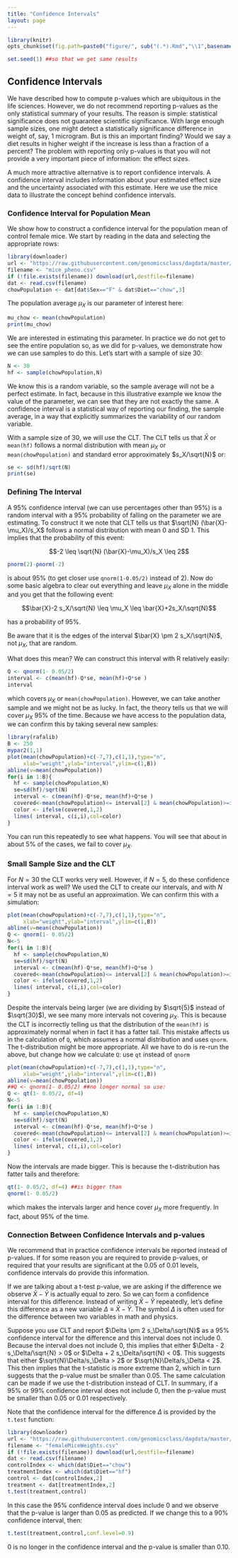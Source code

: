 ```yaml
---
title: "Confidence Intervals"
layout: page
---
```


```r
library(knitr)
opts_chunk$set(fig.path=paste0("figure/", sub("(.*).Rmd","\\1",basename(knitr:::knit_concord$get('infile'))), "-"))
```


```r
set.seed(1) ##so that we get same results
```


## Confidence Intervals
We have described how to compute p-values which are ubiquitous in the life sciences. However, we do not recommend reporting p-values as the only statistical summary of your results. The reason is simple: statistical significance does not guarantee scientific significance. With large enough sample sizes, one might detect a statistically significance difference in weight of, say, 1 microgram. But is this an important finding? Would we say a diet results in higher weight if the increase is less than a fraction of a percent? The problem with reporting only p-values is that you will not provide a very important piece of information: the effect sizes.

A much more attractive alternative is to report confidence intervals. A confidence interval includes information about your estimated effect size and the uncertainty associated with this estimate. Here we use the mice data to illustrate the concept behind confidence intervals.

### Confidence Interval for Population Mean

We show how to construct a confidence interval for the population mean of control female mice. 
We start by reading in the data and selecting the appropriate rows:

```r
library(downloader)
url <- "https://raw.githubusercontent.com/genomicsclass/dagdata/master/inst/extdata/mice_pheno.csv"
filename <- "mice_pheno.csv"
if (!file.exists(filename)) download(url,destfile=filename)
dat <- read.csv(filename)
chowPopulation <- dat[dat$Sex=="F" & dat$Diet=="chow",3]
```

The population average $\mu_X$ is our parameter of interest here:

```r
mu_chow <- mean(chowPopulation)
print(mu_chow)
```

We are interested in estimating this parameter. In practice we do not get to see the entire population so, as we did for p-values, we demonstrate how we can use samples to do this. Let's start with a sample of size 30:

```r
N <- 30
hf <- sample(chowPopulation,N)
```

We know this is a random variable, so the sample average will not be a perfect estimate. In fact, because in this illustrative example we know the value of the parameter, we can see that they are not exactly the same. A confidence interval is a statistical way of reporting our finding, the sample average, in a way that explicitly summarizes the variability of our random variable.

With a sample size of 30, we will use the CLT. The CLT tells us that $\bar{X}$ or `mean(hf)` follows a normal distribution with mean $\mu_X$ or `mean(chowPopulation)` and standard error approximately  $s_X/\sqrt{N}$ or:

```r
se <- sd(hf)/sqrt(N)
print(se)
```

<a name="interval"></a>

### Defining The Interval

A 95% confidence interval (we can use percentages other than 95%) is a random interval with a 95% probability of falling on the parameter we are estimating. To construct it we note that CLT tells us that $\sqrt{N} (\bar{X}-\mu_X)/s_X$ follows a normal distribution with mean 0 and SD 1. This implies that the probability of this event:

$$-2 \leq \sqrt{N} (\bar{X}-\mu_X)/s_X \leq 2$$  

```r
pnorm(2)-pnorm(-2)
```

is about 95% (to get closer use `qnorm(1-0.05/2)` instead of 2). Now do some basic algebra to clear out everything and leave $\mu_X$ alone in the middle and you get that the following event:

$$\bar{X}-2 s_X/\sqrt{N} \leq \mu_X \leq \bar{X}+2s_X/\sqrt{N}$$  

has a probability of 95%. 

Be aware that it is the edges of the interval $\bar{X} \pm 2 s_X/\sqrt{N}$, not $\mu_X$, that are random. 


What does this mean? We can construct this interval with R relatively easily:
```r
Q <- qnorm(1- 0.05/2)
interval <- c(mean(hf)-Q*se, mean(hf)+Q*se )
interval
```

which covers $\mu_X$ or `mean(chowPopulation)`. However, we can take another sample and we might not be as lucky. In fact, the theory tells us that we will cover $\mu_X$ 95% of the time. Because we have access to the population data, we can confirm this by taking several new samples:

```r
library(rafalib)
B <- 250
mypar2(1,1)
plot(mean(chowPopulation)+c(-7,7),c(1,1),type="n",
     xlab="weight",ylab="interval",ylim=c(1,B))
abline(v=mean(chowPopulation))
for(i in 1:B){
  hf <- sample(chowPopulation,N)
  se=sd(hf)/sqrt(N)
  interval <- c(mean(hf)-Q*se, mean(hf)+Q*se )
  covered<-mean(chowPopulation)<= interval[2] & mean(chowPopulation)>=interval[1]
  color <- ifelse(covered,1,2)
  lines( interval, c(i,i),col=color)
}
```

You can run this repeatedly to see what happens. You will see that about in about 5% of the cases, we fail to cover $\mu_X$.

<a name="smallsample"></a>

### Small Sample Size and the CLT

For $N=30$ the CLT works very well. However, if $N=5$, do these confidence interval work as well? We used the CLT to create our intervals, and with $N=5$ it may not be as useful an approximation. We can confirm this with a simulation:


```r
plot(mean(chowPopulation)+c(-7,7),c(1,1),type="n",
     xlab="weight",ylab="interval",ylim=c(1,B))
abline(v=mean(chowPopulation))
Q <- qnorm(1- 0.05/2)
N<-5
for(i in 1:B){
  hf <- sample(chowPopulation,N)
  se=sd(hf)/sqrt(N)
  interval <- c(mean(hf)-Q*se, mean(hf)+Q*se )
  covered<-mean(chowPopulation)<= interval[2] & mean(chowPopulation)>=interval[1]
  color <- ifelse(covered,1,2)
  lines( interval, c(i,i),col=color)
}
```

Despite the intervals being larger (we are dividing by $\sqrt{5}$ instead of $\sqrt{30}$), we see many more intervals not covering $\mu_X$. This is because the CLT is incorrectly telling us that the distribution of the `mean(hf)` is approximately normal when in fact it has a fatter tail. This mistake affects us in the calculation of `Q`, which assumes a normal distribution and uses `qnorm`. The t-distribution might be more appropriate. All we have to do is re-run the above, but change how we calculate `Q`: use `qt` instead of `qnorm`


```r
plot(mean(chowPopulation)+c(-7,7),c(1,1),type="n",
     xlab="weight",ylab="interval",ylim=c(1,B))
abline(v=mean(chowPopulation))
##Q <- qnorm(1- 0.05/2) ##no longer normal so use:
Q <- qt(1- 0.05/2, df=4)
N<-5
for(i in 1:B){
  hf <- sample(chowPopulation,N)
  se=sd(hf)/sqrt(N)
  interval <- c(mean(hf)-Q*se, mean(hf)+Q*se )
  covered<-mean(chowPopulation)<= interval[2] & mean(chowPopulation)>=interval[1]
  color <- ifelse(covered,1,2)
  lines( interval, c(i,i),col=color)
}
```

Now the intervals are made bigger. This is because the t-distribution has fatter tails and therefore:
```r
qt(1- 0.05/2, df=4) ##is bigger than 
qnorm(1- 0.05/2)
```

which makes the intervals larger and hence cover $\mu_X$ more frequently. In fact, about 95% of the time.


### Connection Between Confidence Intervals and p-values

We recommend that in practice confidence intervals be reported instead of p-values. If for some reason you are required to provide p-values, or required that your results are significant at the 0.05 of 0.01 levels, confidence intervals do provide this information. 

If we are talking about a t-test p-value, we are asking if the difference we observe $\bar{X} - \bar{Y}$ is actually equal to zero. So we can form a confidence interval for this difference. Instead of writing $\bar{X} - \bar{Y}$ repeatedly, let's define this difference as a new variable $\Delta \equiv \bar{X} - \bar{Y}$. The symbol $\Delta$ is often used for the difference between two variables in math and physics. 

Suppose you use CLT and report $\Delta \pm 2 s_\Delta/\sqrt{N}$ as a 95% confidence interval for the difference and this interval does not include 0. Because the interval does not include 0, this implies that either $\Delta - 2 s_\Delta/\sqrt{N}  > 0$ or $\Delta + 2 s_\Delta/\sqrt{N} < 0$. This suggests that either $\sqrt{N}\Delta/s_\Delta > 2$ or $\sqrt{N}\Delta/s_\Delta < 2$.  This then implies that the t-statistic is more extreme than 2, which in turn suggests that the p-value must be smaller than 0.05. The same calculation can be made if we use the t-distribution instead of CLT. In summary, if a 95% or 99% confidence interval does not include 0, then the p-value must be smaller than 0.05 or 0.01 respectively.

Note that the confidence interval for the difference $\Delta$ is provided by the `t.test` function:

```r
library(downloader)
url <- "https://raw.githubusercontent.com/genomicsclass/dagdata/master/inst/extdata/femaleMiceWeights.csv"
filename <- "femaleMiceWeights.csv"
if (!file.exists(filename)) download(url,destfile=filename)
dat <- read.csv(filename)
controlIndex <- which(dat$Diet=="chow")
treatmentIndex <- which(dat$Diet=="hf")
control <- dat[controlIndex,2]
treatment <- dat[treatmentIndex,2]
t.test(treatment,control)
```


In this case the 95% confidence interval does include 0 and we observe that the p-value is larger than 0.05 as predicted. If we change this to a 90% confidence interval, then:

```r
t.test(treatment,control,conf.level=0.9)
```

0 is no longer in the confidence interval and the p-value is smaller than 0.10.

